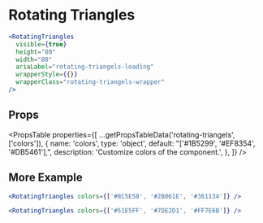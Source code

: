 ---
---


# Rotating Triangles

```jsx live
<RotatingTriangles
  visible={true}
  height="80"
  width="80"
  ariaLabel="rotating-triangels-loading"
  wrapperStyle={{}}
  wrapperClass="rotating-triangels-wrapper"
/>
```

## Props

<PropsTable
  properties={[
    ...getPropsTableData('rotating-triangels', ['colors']),
    {
      name: 'colors',
      type: 'object',
      default: "['#1B5299', '#EF8354', '#DB5461'],",
      description: 'Customize colors of the component.',
    },
  ]}
/>

## More Example

```jsx live
<RotatingTriangles colors={['#8C5E58', '#2B061E', '#361134']} />
```

```jsx live
<RotatingTriangles colors={['#51E5FF', '#7DE2D1', '#FF7E6B']} />
```
